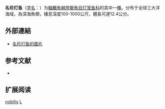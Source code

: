 {{Speciesbox
| name = 名珍灯鱼
| status = NE
| status_system = IUCN3.1
| image = 
| genus = Lampanyctus
| species = nobilis
| authority = [[Tåning|Tåning]], 1928
| synonyms = 
}}

'''名珍灯鱼'''（[[学名|学名]]：{{lang|la|''Lampanyctus nobilis''}}）为[[輻鰭魚綱|輻鰭魚綱]][[燈籠魚目|燈籠魚目]][[灯笼鱼科|灯笼鱼科]]的其中一[[種|種]]。分布于全球三大洋海域，為深海魚類，棲息深度100-1000公尺，體長可達12.4公分。
==外部連結==
* [http://fishbase.org/Photos/ThumbnailsSummary.php?ID=7413 名珍灯鱼的圖片]{{Wayback|url=http://fishbase.org/Photos/ThumbnailsSummary.php?ID=7413 |date=20181005083621 }}

== 参考文献 ==
{{refbegin}}
*{{FishBase_species|genus=Lampanyctus|species=nobilis|year=2012|month=2}}
{{refend}}

== 扩展阅读 ==
{{refbegin}}
{{wikispecies-inline|Lampanyctus nobilis|名珍灯鱼}}
{{refend}}
{{Taxonbar|from=Q2490016}}

[[Category:珍灯鱼属|nobilis]]
[[Category:1928年描述的魚類|L]]


{{灯笼鱼目小作品}}